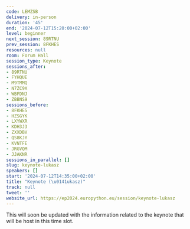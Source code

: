 ```yaml
---
code: LEMZSB
delivery: in-person
duration: '45'
end: '2024-07-12T15:20:00+02:00'
level: beginner
next_session: 89RTNU
prev_session: 8FKHES
resources: null
room: Forum Hall
session_type: Keynote
sessions_after:
- 89RTNU
- FYHQUE
- M9TMMQ
- N7ZC9X
- WBFDNJ
- ZBBNS9
sessions_before:
- 8FKHES
- HZSGYK
- LXYWXR
- KDH3J3
- ZXXDBV
- QS8KJY
- KVNTFE
- JRGVQM
- JJAKNR
sessions_in_parallel: []
slug: keynote-lukasz
speakers: []
start: '2024-07-12T14:35:00+02:00'
title: "Keynote (\u0141ukasz)"
track: null
tweet: ''
website_url: https://ep2024.europython.eu/session/keynote-lukasz
---
```


This will soon be updated with the information related to the keynote that will be host in this time slot.